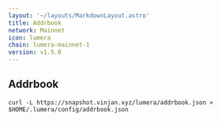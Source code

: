 ```yaml
---
layout: '~/layouts/MarkdownLayout.astro'
title: Addrbook
network: Mainnet
icon: lumera
chain: lumera-mainnet-1
version: v1.5.0
---
```

## Addrbook

```
curl -L https://snapshot.vinjan.xyz/lumera/addrbook.json > $HOME/.lumera/config/addrbook.json
```
